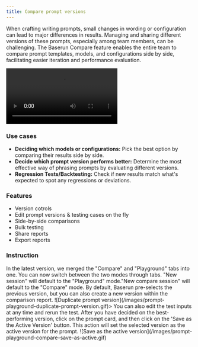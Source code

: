 ```yaml
---
title: Compare prompt versions
---
```


When crafting writing prompts, small changes in wording or configuration can lead to major differences in results. Managing and sharing different versions of these prompts, especially among team members, can be challenging. The Baserun Compare feature enables the entire team to compare prompt templates, models, and configurations side by side, facilitating easier iteration and performance evaluation.

<Frame>
<video
  controls
  className="w-full aspect-video"
  src="/videos/prompt-playground-compare.mp4"
></video>

 </Frame>

### Use cases

- **Deciding which models or configurations:** Pick the best option by comparing their results side by side.
- **Decide which prompt version performs better:** Determine the most effective way of phrasing prompts by evaluating different versions.
- **Regression Tests/Backtesting:** Check if new results match what's expected to spot any regressions or deviations.

### Features

- Version cotrols
- Edit prompt versions & testing cases on the fly
- Side-by-side comparisons
- Bulk testing
- Share reports
- Export reports

### Instruction

<Steps>
  <Step
    title="Click the `Compare` button at top right corner of the prompt
    details in your playground."
  >
    In the latest version, we merged the "Compare" and "Playground" tabs into
    one. You can now switch between the two modes through tabs. "New session"
    will default to the "Playground" mode."New compare session" will default to
    the "Compare" mode.
  </Step>
  <Step title="Select the prompt and the versions you would like to compare.">
    By default, Baserun pre-selects the previous version, but you can also
    create a new version within the comparison report.
      <Frame>![Duplicate prompt version](/images/prompt-playground-duplicate-prompt-version.gif)>
  </Step>
  <Step title="Click Run all to generate outputs.">
    You can also edit the test inputs at any time and rerun the test.
  </Step>
  <Step title="Save as the active version.">
    After you have decided on the best-performing version, click on the prompt
    card, and then click on the 'Save as the Active Version' button. This action
    will set the selected version as the active version for the prompt.
    <Frame>![Save as the active version](/images/prompt-playground-compare-save-as-active.gif)</Frame>

  </Step>
</Steps>
